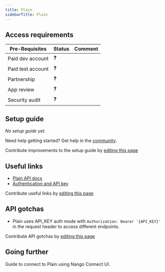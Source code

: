 ```yaml
---
title: Plain
sidebarTitle: Plain
---
```



<Overview />
<PreBuiltTooling />
<PreBuiltUseCases />

## Access requirements
| Pre-Requisites | Status | Comment|
| - | - | - |
| Paid dev account | ❓ |  |
| Paid test account | ❓ |  |
| Partnership | ❓ | |
| App review | ❓ |  |
| Security audit | ❓ | |


## Setup guide

_No setup guide yet._

<Tip>Need help getting started? Get help in the [community](https://nango.dev/slack).</Tip>

<Note>Contribute improvements to the setup guide by [editing this page](https://github.com/nangohq/nango/tree/master/docs/integrations/all/plain.mdx)</Note>


## Useful links

-   [Plain API docs](https://www.plain.com/docs/graphql/introduction)
-   [Authentication and API key](https://www.plain.com/docs/graphql/authentication)

<Note>Contribute useful links by [editing this page](https://github.com/nangohq/nango/tree/master/docs/integrations/all/plain.mdx)</Note>

## API gotchas

- Plain uses API_KEY auth mode with `Authorization: Bearer '{API_KEY}'` in the request header to access different endpoints.

<Note>Contribute API gotchas by [editing this page](https://github.com/nangohq/nango/tree/master/docs/integrations/all/plain.mdx)</Note>

## Going further
<Card title="Connect to Plain" icon="link" href="/integrations/all/plain/connect" horizontal>
  Guide to connect to Plain using Nango Connect UI.
</Card>